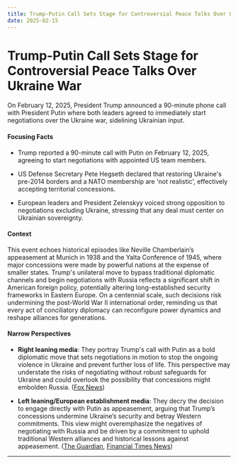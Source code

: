 ```yaml
---
title: Trump-Putin Call Sets Stage for Controversial Peace Talks Over Ukraine War
date: 2025-02-15
---
```


# Trump-Putin Call Sets Stage for Controversial Peace Talks Over Ukraine War

On February 12, 2025, President Trump announced a 90-minute phone call with President Putin where both leaders agreed to immediately start negotiations over the Ukraine war, sidelining Ukrainian input.

#### Focusing Facts

- Trump reported a 90-minute call with Putin on February 12, 2025, agreeing to start negotiations with appointed US team members.

- US Defense Secretary Pete Hegseth declared that restoring Ukraine's pre-2014 borders and a NATO membership are 'not realistic', effectively accepting territorial concessions.

- European leaders and President Zelenskyy voiced strong opposition to negotiations excluding Ukraine, stressing that any deal must center on Ukrainian sovereignty.

#### Context

This event echoes historical episodes like Neville Chamberlain’s appeasement at Munich in 1938 and the Yalta Conference of 1945, where major concessions were made by powerful nations at the expense of smaller states. Trump's unilateral move to bypass traditional diplomatic channels and begin negotiations with Russia reflects a significant shift in American foreign policy, potentially altering long-established security frameworks in Eastern Europe. On a centennial scale, such decisions risk undermining the post-World War II international order, reminding us that every act of conciliatory diplomacy can reconfigure power dynamics and reshape alliances for generations.

#### Narrow Perspectives

- **Right leaning media**: They portray Trump's call with Putin as a bold diplomatic move that sets negotiations in motion to stop the ongoing violence in Ukraine and prevent further loss of life. This perspective may understate the risks of negotiating without robust safeguards for Ukraine and could overlook the possibility that concessions might embolden Russia. ([Fox News](https://www.foxnews.com/politics/trump-says-russia-agrees-immediately-begin-negotiations-end-war-ukraine))

- **Left leaning/European establishment media**: They decry the decision to engage directly with Putin as appeasement, arguing that Trump’s concessions undermine Ukraine’s security and betray Western commitments. This view might overemphasize the negatives of negotiating with Russia and be driven by a commitment to uphold traditional Western alliances and historical lessons against appeasement. ([The Guardian](https://www.theguardian.com/commentisfree/2025/feb/13/donald-trump-vladimir-putin-ukraine-us-europe), [Financial Times News](https://www.ft.com/content/2bf263a0-9768-4049-8f7d-239940a49efb))

---
